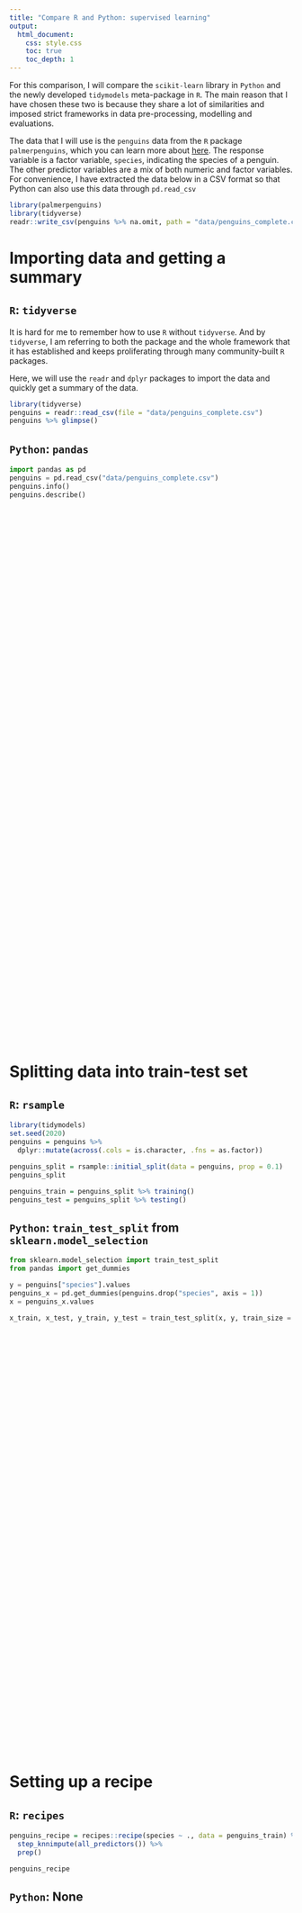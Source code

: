 ```yaml
---
title: "Compare R and Python: supervised learning"
output: 
  html_document:
    css: style.css
    toc: true
    toc_depth: 1
---
```


For this comparison, I will compare the `scikit-learn` library in `Python` and the newly developed `tidymodels` meta-package in `R`. The main reason that I have chosen these two is because they share a lot of similarities and imposed strict frameworks in data pre-processing, modelling and evaluations. 

The data that I will use is the `penguins` data from the `R` package `palmerpenguins`, which you can learn more about [here](https://allisonhorst.github.io/palmerpenguins/articles/intro.html). The response variable is a factor variable, `species`, indicating the species of a penguin. The other predictor variables are a mix of both numeric and factor variables. For convenience, I have extracted the data below in a CSV format so that Python can also use this data through `pd.read_csv`

```r
library(palmerpenguins)
library(tidyverse)
readr::write_csv(penguins %>% na.omit, path = "data/penguins_complete.csv")
```


# Importing data and getting a summary 

<div class="left">

## `R`: `tidyverse`

It is hard for me to remember how to use `R` without `tidyverse`. And by `tidyverse`, I am referring to both the package and the whole framework that it has established and keeps proliferating through many community-built `R` packages. 

Here, we will use the `readr` and `dplyr` packages to import the data and quickly get a summary of the data. 

```r
library(tidyverse)
penguins = readr::read_csv(file = "data/penguins_complete.csv")
penguins %>% glimpse()
```

</div>

<div class="right">

## `Python`: `pandas`

```python
import pandas as pd
penguins = pd.read_csv("data/penguins_complete.csv")
penguins.info()
penguins.describe()
```

</div>

<div style="margin-bottom:1000px;">
</div>

# Splitting data into train-test set

<div class="left">

## `R`: `rsample`

```r
library(tidymodels)
set.seed(2020)
penguins = penguins %>% 
  dplyr::mutate(across(.cols = is.character, .fns = as.factor))

penguins_split = rsample::initial_split(data = penguins, prop = 0.1)
penguins_split

penguins_train = penguins_split %>% training()
penguins_test = penguins_split %>% testing()
```

</div>

<div class="right">
## `Python`: `train_test_split` from `sklearn.model_selection`

```python
from sklearn.model_selection import train_test_split
from pandas import get_dummies

y = penguins["species"].values
penguins_x = pd.get_dummies(penguins.drop("species", axis = 1))
x = penguins_x.values

x_train, x_test, y_train, y_test = train_test_split(x, y, train_size = 0.1, random_state = 123)
```

</div>

<div style="margin-bottom:800px;">
</div>

# Setting up a recipe

<div class="left">
## `R`: `recipes`
```r
penguins_recipe = recipes::recipe(species ~ ., data = penguins_train) %>% 
  step_knnimpute(all_predictors()) %>% 
  prep()

penguins_recipe
```

</div>

<div class="right">
## `Python`: None
</div>

<div style="margin-bottom:800px;">
</div>

# Defining a (random forest) model

<div class="left">

## `R`: `parsnip`

```r
rf_model = rand_forest() %>%
  set_args(trees = 100) %>% 
  set_engine("randomForest") %>% 
  set_mode("classification")
```

</div>

<div class="right">

## `Python`: `sklearn.ensemble`

```python
from sklearn.ensemble import RandomForestClassifier

steps = [('rf', RandomForestClassifier(n_estimators = 100))]
```

</div>

<div style="margin-bottom:800px;">
</div>

# Setting up a workflow/pipeline

<div class="left">
## `R`: `workflowr`

```r
rf_workflow = workflow() %>% 
  add_recipe(penguins_recipe) %>% 
  add_model(rf_model)

rf_pred_tbl = predict(rf_workflow %>% fit(data = penguins_train), 
                      new_data = penguins_test)

rf_pred_tbl = rf_pred_tbl %>% 
  dplyr::mutate(true = penguins_test$species %>% factor)

rf_pred_tbl
```

</div>

<div class="right">

## `Python`: `Pipeline` from `sklearn.pipeline`

```python
from sklearn.pipeline import Pipeline
pipeline = Pipeline(steps = steps)

rf_pipeline_model = pipeline.fit(x_train, y_train)

rf_pred_tbl = pd.DataFrame(
{"true": y_test,
"pred": rf_pipeline_model.predict(x_test)})

rf_pred_tbl
```

</div>

<div style="margin-bottom:800px;">
</div>

# Evaluation

<div class="left">
## `R`: `yardstick`
```r
multi_metric = metric_set(accuracy, precision, recall, f_meas)
multi_metric(data = rf_pred_tbl, truth = true, estimate = ".pred_class")
```
</div>

<div class="right">
## `Python`: `sklearn.metrics`

```python
from sklearn.metrics import classification_report

cr = classification_report(
y_true = rf_pred_tbl.true, 
y_pred = rf_pred_tbl.pred)

print(cr)
```
</div>